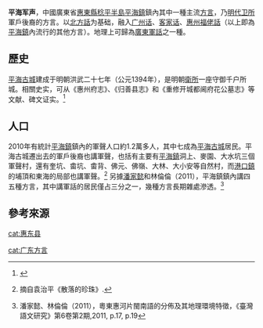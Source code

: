 '''平海军声'''，中國廣東省[[惠東縣|惠東縣]][[稔平半島|稔平半島]][[平海鎮_(惠東縣)|平海鎮]]鎮內其中一種主流[[方言|方言]]，乃[[明代|明代]][[卫所|卫所]]軍戶後裔的方言。以[[北方話|北方話]]为基础，融入[[广州话|广州话]]、[[客家话|客家话]]、[[惠州福佬話|惠州福佬話]]（以上即為[[平海鎮|平海鎮]]內流行的其他方言）。地理上可歸為[[廣東軍話|廣東軍話]]之一種。

==歷史==

[[平海古城|平海古城]]建成于明朝洪武二十七年（公元1394年），是明朝[[衛所|衛所]]一座守御千户所城。相關史实，可从《惠州府志》、《归善县志》和《重修开城都阃府花公墓志》等文献、碑文证实。<ref>{{cite news|title=平海方言—军话的形成与发展初探|url=http://www.pinghai.net/PHGC/PHIntro/PHLanguage/200706/59.html|date=2007-06-16|author=丘学强,汪洁|publisher=平海旅遊網|archiveurl=https://archive.today/20200705135447/http://www.pinghai.net/PHGC/PHIntro/PHLanguage/200706/59.html|archivedate=2020-07-05|access-date=2020-07-07|dead-url=no}}</ref>

==人口==

2010年有統計[[平海鎮_(惠東縣)|平海鎮]]鎮內的軍聲人口約1.2萬多人，其中七成為[[平海古城|平海古城]]居民。平海古城遷出去的軍戶後裔也講軍聲，也括有主要有[[平海鎮|平海鎮]]洞上、麥園、大水坑三個軍聲村，還有奎坑、畬坑、畬背、佛元、佛嶺、大林、大小安等自然村，而[[港口鎮_(惠東縣)|港口鎮]]的埔頂和東海的局部也講軍聲。<ref>{{cite news|title=沧桑六百载 古城春色浓|url=http://hdwl.huidong.gov.cn/pages/cms/hdxwl/html/news-mjwy-1acd7ef3b4b7432ca96c37c04b149156.html|date=2010-03-24|author=袁治平|publisher=惠东县文学艺术界联合会主辦「惠東文化網」|archiveurl=https://archive.today/20200707094754/http://hdwl.huidong.gov.cn/pages/cms/hdxwl/html/news-mjwy-1acd7ef3b4b7432ca96c37c04b149156.html|archivedate=2020-07-07|access-date=2020-07-07|dead-url=no}} 摘自袁治平《散落的珍珠》.</ref>
另據[[潘家懿|潘家懿]]和林倫倫（2011），平海鎮鎮內講四五種方言，其中講軍話的居民僅占三分之一，幾種方言長期雜處滲透。<ref name="潘家懿林倫倫2011">潘家懿、林倫倫（2011），粵東惠河片閩南語的分佈及其地理環境特徵，《臺灣語文研究》第6卷第2期,2011, p.17, p.19</REF>

==參考來源==

{{REFLIST}}
[[cat:惠东县|cat:惠东县]]

[[cat:广东方言|cat:广东方言]]